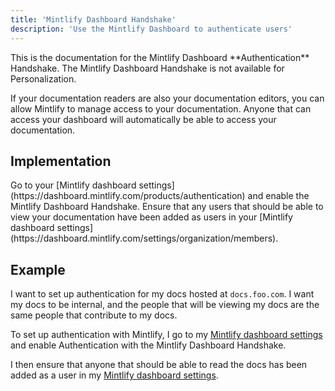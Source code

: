 ```yaml
---
title: 'Mintlify Dashboard Handshake'
description: 'Use the Mintlify Dashboard to authenticate users'
---
```


<Info>
  This is the documentation for the Mintlify Dashboard **Authentication** Handshake. The Mintlify Dashboard Handshake is not available for Personalization.
</Info>

If your documentation readers are also your documentation editors, you can allow Mintlify to manage access to your documentation. Anyone that can access
your dashboard will automatically be able to access your documentation.

## Implementation

<Steps>
  <Step title="Configure your Authentication settings">
    Go to your [Mintlify dashboard settings](https://dashboard.mintlify.com/products/authentication) and enable the Mintlify Dashboard Handshake.
  </Step>
  <Step title="Add users">
    Ensure that any users that should be able to view your documentation have been added as users in your
    [Mintlify dashboard settings](https://dashboard.mintlify.com/settings/organization/members).
  </Step>
</Steps>

## Example

I want to set up authentication for my docs hosted at `docs.foo.com`. I want my docs
to be internal, and the people that will be viewing my docs are the same people that
contribute to my docs.

To set up authentication with Mintlify, I go to my [Mintlify dashboard settings](https://dashboard.mintlify.com/products/authentication)
and enable Authentication with the Mintlify Dashboard Handshake.

I then ensure that anyone that should be able to read the docs has been added as a user in
my [Mintlify dashboard settings](https://dashboard.mintlify.com/settings/organization/members).
